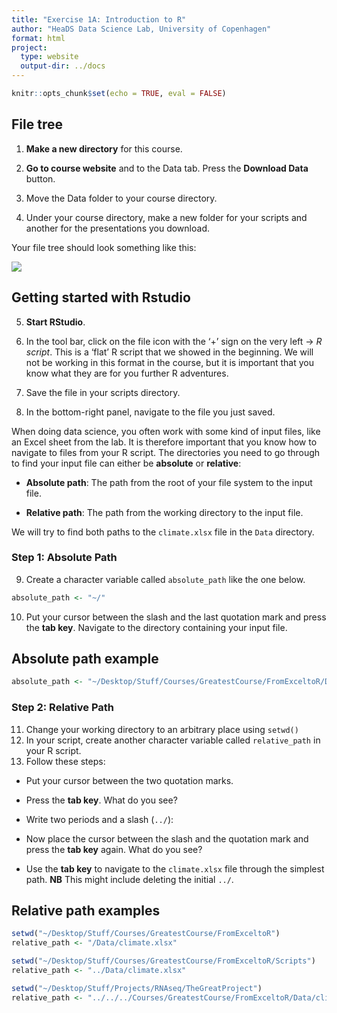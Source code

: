 ```yaml
---
title: "Exercise 1A: Introduction to R"
author: "HeaDS Data Science Lab, University of Copenhagen"
format: html
project:
  type: website
  output-dir: ../docs
---
```


```r
knitr::opts_chunk$set(echo = TRUE, eval = FALSE)
```

## File tree

1.  **Make a new directory** for this course.

2.  **Go to course website** and to the Data tab. Press the **Download Data** button.

3.  Move the Data folder to your course directory.

4.  Under your course directory, make a new folder for your scripts and another for the presentations you download.

Your file tree should look something like this:

![](../Figures/file_tree.png){fig-align="center"}

## Getting started with Rstudio

5.  **Start RStudio**.

6.  In the tool bar, click on the file icon with the '+' sign on the very left → *R script*. This is a 'flat' R script that we showed in the beginning. We will not be working in this format in the course, but it is important that you know what they are for you further R adventures.

7.  Save the file in your scripts directory.

8.  In the bottom-right panel, navigate to the file you just saved.

When doing data science, you often work with some kind of input files, like an Excel sheet from the lab. It is therefore important that you know how to navigate to files from your R script. The directories you need to go through to find your input file can either be **absolute** or **relative**: 

- **Absolute path**: The path from the root of your file system to the input file. 

- **Relative path**: The path from the working directory to the input file.

We will try to find both paths to the `climate.xlsx` file in the `Data` directory.

### Step 1: Absolute Path

9.  Create a character variable called `absolute_path` like the one below.

```r
absolute_path <- "~/"
```

10. Put your cursor between the slash and the last quotation mark and press the **tab key**. Navigate to the directory containing your input file.

::: {.callout-tip collapse="true"}
## Absolute path example

```r
absolute_path <- "~/Desktop/Stuff/Courses/GreatestCourse/FromExceltoR/Data/climate.xlsx"
```
:::

### Step 2: Relative Path

11. Change your working directory to an arbitrary place using `setwd()`
12. In your script, create another character variable called `relative_path` in your R script.
13. Follow these steps:

-   Put your cursor between the two quotation marks.

-   Press the **tab key**. What do you see?

-   Write two periods and a slash (`../`):

-   Now place the cursor between the slash and the quotation mark and press the **tab key** again. What do you see? 

-   Use the **tab key** to navigate to the `climate.xlsx` file through the simplest path. **NB** This might include deleting the initial `../`.


::: {.callout-tip collapse="true"}
## Relative path examples

```r
setwd("~/Desktop/Stuff/Courses/GreatestCourse/FromExceltoR")
relative_path <- "/Data/climate.xlsx"
```

```r
setwd("~/Desktop/Stuff/Courses/GreatestCourse/FromExceltoR/Scripts")
relative_path <- "../Data/climate.xlsx"
```

```r
setwd("~/Desktop/Stuff/Projects/RNAseq/TheGreatProject")
relative_path <- "../../../Courses/GreatestCourse/FromExceltoR/Data/climate.xlsx"
```
:::
